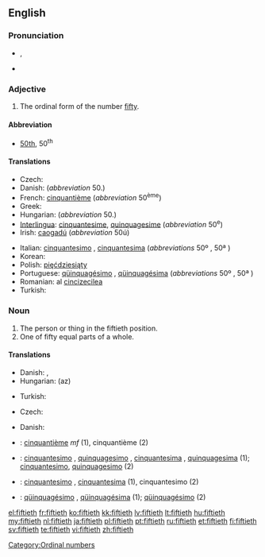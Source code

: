 ==English==

===Pronunciation===
* {{IPA|/ˈfɪftiəθ/}}, {{SAMPA|/"fIfti@T/}}
* {{hyphenation|fif|ti|eth}}

===Adjective===
{{en-adj|-}}

# The ordinal form of the number [[fifty]].

====Abbreviation====
* [[50th]], 50<sup>th</sup>

====Translations====
{{trans-top|the ordinal form of the number fifty}}
* Czech: {{t|cs|padesátý|m}}
* Danish: {{t|da|halvtredsindstyvende}} (''abbreviation'' 50.)
* French: [[cinquantième]] (''abbreviation'' 50<sup>ème</sup>)
* Greek: {{t|el|πεντηκοστός|tr=pentikostos}}
* Hungarian: {{t+|hu|ötvenedik}} (''abbreviation'' 50.)
* [[Interlingua]]: [[cinquantesime]], [[quinquagesime]] (''abbreviation'' 50<sup>e</sup>)
* Irish: [[caogadú]] (''abbreviation'' 50ú)
{{trans-mid}}
* Italian: [[cinquantesimo]] {{m}}, [[cinquantesima]] {{f}} (''abbreviations'' 50º {{m}}, 50ª {{f}})
* Korean: {{t|ko|쉰째|tr=swinjjae |sc=Kore}}
* Polish: [[pięćdziesiąty]] {{m}}
* Portuguese: [[qüinquagésimo]] {{m}}, [[qüinquagésima]] {{f}} (''abbreviations'' 50º {{m}}, 50ª {{f}})
* Romanian: al [[cincizecilea]] {{m}}
* Turkish: {{t|tr|ellinci}}
{{trans-bottom}}

===Noun===
{{en-noun}}

# The person or thing in the fiftieth position.
# One of fifty equal parts of a whole.

====Translations====
{{trans-top|the person or thing in the fiftieth position}}
* Danish: {{t|da|den halvtredsindstyvende|c}}, {{t|da|nr. halvtreds|c}}
* Hungarian: (az) {{t+|hu|ötvenedik}}
{{trans-mid}}
* Turkish: {{t|tr|ellinci}}
{{trans-bottom}}

{{trans-top|one of fifty equal parts of a whole}}
* Czech: {{t|cs|padesátina|f}}
{{trans-mid}}
* Danish: {{t|da|halvtredsindstyvendedel|c}}
{{trans-bottom}}

{{checktrans-top}}
* {{ttbc|fr}}: [[cinquantième]]  ''mf'' (1), cinquantième {{m}} (2)
* {{ttbc|ia}}: [[cinquantesimo]] {{m}}, [[quinquagesimo]] {{m}}, [[cinquantesima]] {{f}}, [[quinquagesima]] {{f}} (1); [[cinquantesimo]], [[quinquagesimo]] (2)
{{trans-mid}}
* {{ttbc|it}}: [[cinquantesimo]] {{m}}, [[cinquantesima]] {{f}} (1), cinquantesimo {{m}} (2)
* {{ttbc|pt}}: [[qüinquagésimo]] {{m}}, [[qüinquagésima]] {{f}} (1); [[qüinquagésimo]] {{m}} (2)
{{trans-bottom}}

[[Category:Ordinal numbers]]

[[el:fiftieth]]
[[fr:fiftieth]]
[[ko:fiftieth]]
[[kk:fiftieth]]
[[lv:fiftieth]]
[[lt:fiftieth]]
[[hu:fiftieth]]
[[my:fiftieth]]
[[nl:fiftieth]]
[[ja:fiftieth]]
[[pl:fiftieth]]
[[pt:fiftieth]]
[[ru:fiftieth]]
[[et:fiftieth]]
[[fi:fiftieth]]
[[sv:fiftieth]]
[[te:fiftieth]]
[[vi:fiftieth]]
[[zh:fiftieth]]